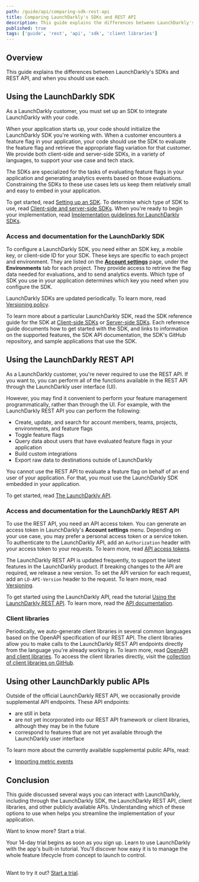 ```yaml
---
path: /guide/api/comparing-sdk-rest-api
title: Comparing LaunchDarkly's SDKs and REST API
description: This guide explains the differences between LaunchDarkly's SDKs and REST API, and when you should use each.
published: true
tags: ['guide', 'rest', 'api', 'sdk', 'client libraries']
---
```


## Overview

This guide explains the differences between LaunchDarkly's SDKs and REST API, and when you should use each.

## Using the LaunchDarkly SDK

As a LaunchDarkly customer, you must set up an SDK to integrate LaunchDarkly with your code.

When your application starts up, your code should initialize the LaunchDarkly SDK you're working with. When a customer encounters a feature flag in your application, your code should use the SDK to evaluate the feature flag and retrieve the appropriate flag variation for that customer. We provide both client-side and server-side SDKs, in a variety of languages, to support your use case and tech stack.

The SDKs are specialized for the tasks of evaluating feature flags in your application and generating analytics events based on those evaluations. Constraining the SDKs to these use cases lets us keep them relatively small and easy to embed in your application.

To get started, read [Setting up an SDK](/home/getting-started/setting-up). To determine which type of SDK to use, read [Client-side and server-side SDKs](/sdk/concepts/client-side-server-side). When you're ready to begin your implementation, read [Implementation guidelines for LaunchDarkly SDKs](/sdk/concepts/getting-started#implementation-guidelines-for-launchdarkly-sdks).

### Access and documentation for the LaunchDarkly SDK

To configure a LaunchDarkly SDK, you need either an SDK key, a mobile key, or client-side ID for your SDK. These keys are specific to each project and environment. They are listed on the [**Account settings**](https://app.launchdarkly.com/settings/projects) page, under the **Environments** tab for each project. They provide access to retrieve the flag data needed for evaluations, and to send analytics events. Which type of SDK you use in your application determines which key you need when you configure the SDK.

LaunchDarkly SDKs are updated periodically. To learn more, read [Versioning policy](/sdk/concepts/versioning).

To learn more about a particular LaunchDarkly SDK, read the SDK reference guide for the SDK at [Client-side SDKs](/sdk/client-side) or [Server-side SDKs](/sdk/server-side). Each reference guide documents how to get started with the SDK, and links to information on the supported features, the SDK API documentation, the SDK's GitHub repository, and sample applications that use the SDK.

## Using the LaunchDarkly REST API

As a LaunchDarkly customer, you're never required to use the REST API. If you want to, you can perform all of the functions available in the REST API through the LaunchDarkly user interface (UI).

However, you may find it convenient to perform your feature management programmatically, rather than through the UI. For example, with the LaunchDarkly REST API you can perform the following:

* Create, update, and search for account members, teams, projects, environments, and feature flags
* Toggle feature flags
* Query data about users that have evaluated feature flags in your application
* Build custom integrations
* Export raw data to destinations outside of LaunchDarkly

You cannot use the REST API to evaluate a feature flag on behalf of an end user of your application. For that, you must use the LaunchDarkly SDK embedded in your application.

To get started, read [The LaunchDarkly API](/home/connecting/api).

### Access and documentation for the LaunchDarkly REST API

To use the REST API, you need an API access token. You can generate an access token in LaunchDarkly's **Account settings** menu. Depending on your use case, you may prefer a personal access token or a service token. To authenticate to the LaunchDarkly API, add an `Authorization` header with your access token to your requests. To learn more, read [API access tokens](/home/account-security/api-access-tokens).

The LaunchDarkly REST API is updated frequently, to support the latest features in the LaunchDarkly product. If breaking changes to the API are required, we release a new version. To set the API version for each request, add an `LD-API-Version` header to the request. To learn more, read [Versioning](https://apidocs.launchdarkly.com/#section/Overview/Versioning).

To get started using the LaunchDarkly API, read the tutorial [Using the LaunchDarkly REST API](/guides/api/rest-api). To learn more, read the [API documentation](https://apidocs.launchdarkly.com/).

### Client libraries

Periodically, we auto-generate client libraries in several common languages based on the OpenAPI specification of our REST API. The client libraries allow you to make calls to the LaunchDarkly REST API endpoints directly from the language you're already working in. To learn more, read [OpenAPI and client libraries](https://apidocs.launchdarkly.com/#section/Overview/OpenAPI-(Swagger)-and-client-libraries). To access the client libraries directly, visit the [collection of client libraries on GitHub](https://github.com/search?q=topic%3Alaunchdarkly-api+org%3Alaunchdarkly&type=Repositories).

## Using other LaunchDarkly public APIs

Outside of the official LaunchDarkly REST API, we occasionally provide supplemental API endpoints. These API endpoints:

  * are still in beta
  * are not yet incorporated into our REST API framework or client libraries, although they may be in the future
  * correspond to features that are not yet available through the LaunchDarkly user interface

To learn more about the currently available supplemental public APIs, read:

* [Importing metric events](/home/creating-experiments/import-metric-events)

## Conclusion

This guide discussed several ways you can interact with LaunchDarkly, including through the LaunchDarkly SDK, the LaunchDarkly REST API, client libraries, and other publicly available APIs. Understanding which of these options to use when helps you streamline the implementation of your application.

<Callout intent="primary" site="launchDarkly">
<CalloutTitle>Want to know more? Start a trial.</CalloutTitle>
<CalloutDescription>

Your 14-day trial begins as soon as you sign up. Learn to use LaunchDarkly with the app's built-in tutorial. You'll discover how easy it is to manage the whole feature lifecycle from concept to launch to control.<br/><br/>

Want to try it out? [Start a trial](https://launchdarkly.com/start-trial/).

</CalloutDescription>
</Callout>
